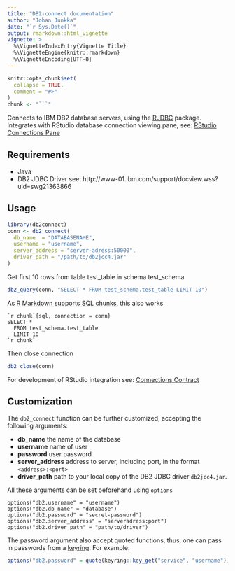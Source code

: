 ```yaml
---
title: "DB2-connect documentation"
author: "Johan Junkka"
date: "`r Sys.Date()`"
output: rmarkdown::html_vignette
vignette: >
  %\VignetteIndexEntry{Vignette Title}
  %\VignetteEngine{knitr::rmarkdown}
  %\VignetteEncoding{UTF-8}
---
```


```r
knitr::opts_chunk$set(
  collapse = TRUE,
  comment = "#>"
)
chunk <- "```"
```


Connects to IBM DB2 database servers, using the [RJDBC](https://www.rforge.net/RJDBC/) package. Integrates with RStudio database connection viewing pane, see: [RStudio Connections Pane](https://db.rstudio.com/rstudio/connections/)


## Requirements

* Java
* DB2 JDBC Driver see: http://www-01.ibm.com/support/docview.wss?uid=swg21363866

## Usage

```r
library(db2connect)
conn <- db2_connect(
  db_name  = "DATABASENAME",
  username = "username",
  server_address = "server-adress:50000",
  driver_path = "/path/to/db2jcc4.jar"
)
```


Get first 10 rows from table test_table in schema test_schema

```r
db2_query(conn, "SELECT * FROM test_schema.test_table LIMIT 10")
```

As [R Markdown supports SQL chunks](https://bookdown.org/yihui/rmarkdown/language-engines.html), this also works

    `r chunk`{sql, connection = conn}
    SELECT * 
      FROM test_schema.test_table 
      LIMIT 10
    `r chunk`


Then close connection

```r
db2_close(conn)
```


For development of RStudio integration see: [Connections Contract](https://rstudio.github.io/rstudio-extensions/connections-contract.html)


## Customization

The `db2_connect` function can be further customized, accepting the following arguments:

* **db_name** the name of the database
* **username** name of user
* **password** user password
* **server_address** address to server, including port, in the format `<address>:<port>`
* **driver_path** path to your local copy of the DB2 JDBC driver `db2jcc4.jar`.

All these arguments can be set beforehand using `options`

    options("db2.username" = "username")
    options("db2.db_name" = "database")
    options("db2.password" = "secret-password")
    options("db2.server_address" = "serveradress:port")
    options("db2.driver_path" = "path/to/driver")


The password argument also accept quoted functions, thus, one can pass in passwords from a [keyring](https://db.rstudio.com/best-practices/managing-credentials/). For example:

```r
options("db2.password" = quote(keyring::key_get("service", "username")))
```




